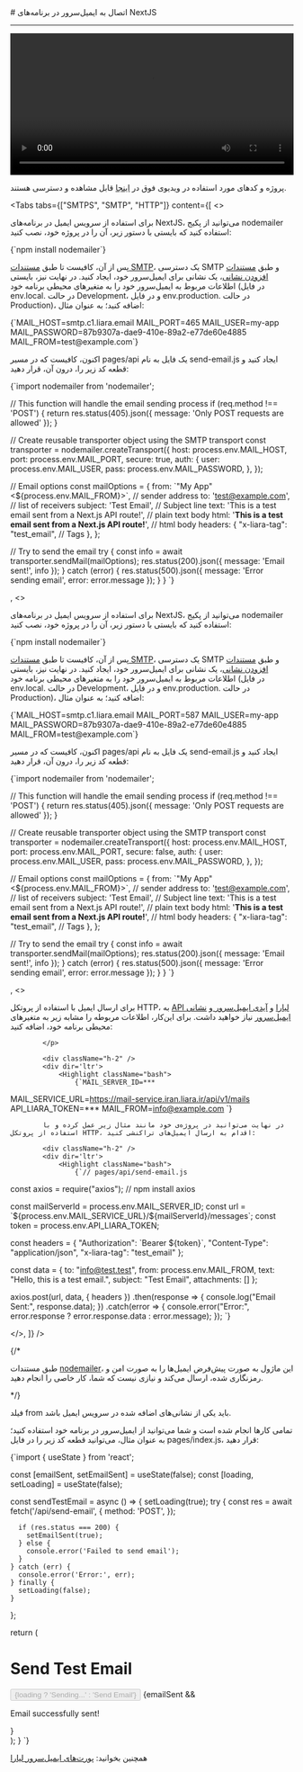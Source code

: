 

<Layout>
<Head>
<title>مستندات اتصال به ایمیل سرور در NextJS - لیارا</title>
<meta property="og:title" content="مستندات خدمات رایانش ابری لیارا" />
<meta property="og:description" content="مستندات اتصال به ایمیل سرور در فریم‌ورک NextJS"  />
<meta property="og:image" content="https://files.liara.ir/liara/logos/liara-poster.jpg" />
</Head>
# اتصال به ایمیل‌سرور در برنامه‌های NextJS
<hr className="mb-2" />

            
<video
  src="https://files.liara.ir/liara/docs/nextjs-email.mp4"
  controls="controls"
  className="block w-full"
  width="100%"
/>

<div className="h-2" />
<Alert variant="success">
<p>
پروژه و کدهای مورد استفاده در ویدیوی فوق در <a href="https://github.com/liara-cloud/nextjs-getting-started/tree/sendEmail" className="text-[#2196f3] ">اینجا</a> قابل مشاهده و دسترسی هستند.
</p>
</Alert>

<Tabs 
  tabs={["SMTPS", "SMTP", "HTTP"]} 
    content={[
      <>

برای استفاده از سرویس ایمیل در برنامه‌های NextJS، می‌توانید از 
پکیج nodemailer استفاده کنید که بایستی با دستور زیر، آن را در پروژه خود، نصب کنید:

<div className="h-2" />
<div dir='ltr'>
    <Highlight className="bash">
        {`npm install nodemailer`}
    </Highlight>
</div>
<div className="h-2" />

پس از آن، کافیست تا طبق <a href="/email-server/how-tos/add-smtp-user" className="text-[#2196f3] ">مستندات SMTP</a>، یک دسترسی SMTP و طبق <a href="/email-server/how-tos/add-account" className="text-[#2196f3] ">مستندات افزودن نشانی</a>، یک نشانی برای ایمیل‌سرور خود، ایجاد کنید.
در نهایت نیز، بایستی 
اطلاعات مربوط به ایمیل‌سرور خود را 
به متغیرهای محیطی برنامه خود (در فایل <Important>env.local.</Important> در حالت Development، و در فایل <Important>env.production.</Important> در حالت Production)، اضافه کنید؛ به عنوان مثال:

<div className="h-2" />
<div dir='ltr'>
    <Highlight className="bash">
        {`MAIL_HOST=smtp.c1.liara.email
MAIL_PORT=465
MAIL_USER=my-app
MAIL_PASSWORD=87b9307a-dae9-410e-89a2-e77de60e4885
MAIL_FROM=test@example.com`}
    </Highlight>
</div>
<div className="h-2" />

اکنون، کافیست که در مسیر 
<Important>pages/api</Important> یک فایل به نام <Important>send-email.js</Important> ایجاد کنید و قطعه کد زیر را، درون آن، قرار دهید:

<div className="h-2" />
<div dir='ltr'>
    <Highlight className="bash">
        {`import nodemailer from 'nodemailer';

// This function will handle the email sending process
  if (req.method !== 'POST') {
    return res.status(405).json({ message: 'Only POST requests are allowed' });
  }

  // Create reusable transporter object using the SMTP transport
  const transporter = nodemailer.createTransport({
    host: process.env.MAIL_HOST,
    port: process.env.MAIL_PORT,
    secure: true, 
    auth: {
      user: process.env.MAIL_USER,
      pass: process.env.MAIL_PASSWORD,
    },
  });

  // Email options
  const mailOptions = {
    from: \`"My App" <\${process.env.MAIL_FROM}>\`, // sender address
    to: 'test@example.com', // list of receivers
    subject: 'Test Email', // Subject line
    text: 'This is a test email sent from a Next.js API route!', // plain text body
    html: '<b>This is a test email sent from a Next.js API route!</b>', // html body
    headers: {
        "x-liara-tag": "test_email", // Tags 
      },
  };

  // Try to send the email
  try {
    const info = await transporter.sendMail(mailOptions);
    res.status(200).json({ message: 'Email sent!', info });
  } catch (error) {
    res.status(500).json({ message: 'Error sending email', error: error.message });
  }
}
`}
    </Highlight>
</div>
<div className="h-2" />
      </>,
      <>

برای استفاده از سرویس ایمیل در برنامه‌های NextJS، می‌توانید از 
پکیج nodemailer استفاده کنید که بایستی با دستور زیر، آن را در پروژه خود، نصب کنید:

<div className="h-2" />
<div dir='ltr'>
    <Highlight className="bash">
        {`npm install nodemailer`}
    </Highlight>
</div>
<div className="h-2" />

پس از آن، کافیست تا طبق <a href="/email-server/how-tos/add-smtp-user" className="text-[#2196f3] ">مستندات SMTP</a>، یک دسترسی SMTP و طبق <a href="/email-server/how-tos/add-account" className="text-[#2196f3] ">مستندات افزودن نشانی</a>، یک نشانی برای ایمیل‌سرور خود، ایجاد کنید.
در نهایت نیز، بایستی 
اطلاعات مربوط به ایمیل‌سرور خود را 
به متغیرهای محیطی برنامه خود (در فایل <Important>env.local.</Important> در حالت Development، و در فایل <Important>env.production.</Important> در حالت Production)، اضافه کنید؛ به عنوان مثال:

<div className="h-2" />
<div dir='ltr'>
    <Highlight className="bash">
        {`MAIL_HOST=smtp.c1.liara.email
MAIL_PORT=587
MAIL_USER=my-app
MAIL_PASSWORD=87b9307a-dae9-410e-89a2-e77de60e4885
MAIL_FROM=test@example.com`}
    </Highlight>
</div>
<div className="h-2" />

اکنون، کافیست که در مسیر 
<Important>pages/api</Important> یک فایل به نام <Important>send-email.js</Important> ایجاد کنید و قطعه کد زیر را، درون آن، قرار دهید:

<div className="h-2" />
<div dir='ltr'>
    <Highlight className="bash">
        {`import nodemailer from 'nodemailer';

// This function will handle the email sending process
  if (req.method !== 'POST') {
    return res.status(405).json({ message: 'Only POST requests are allowed' });
  }

  // Create reusable transporter object using the SMTP transport
  const transporter = nodemailer.createTransport({
    host: process.env.MAIL_HOST,
    port: process.env.MAIL_PORT,
    secure: false, 
    auth: {
      user: process.env.MAIL_USER,
      pass: process.env.MAIL_PASSWORD,
    },
  });

  // Email options
  const mailOptions = {
    from: \`"My App" <\${process.env.MAIL_FROM}>\`, // sender address
    to: 'test@example.com', // list of receivers
    subject: 'Test Email', // Subject line
    text: 'This is a test email sent from a Next.js API route!', // plain text body
    html: '<b>This is a test email sent from a Next.js API route!</b>', // html body
    headers: {
        "x-liara-tag": "test_email", // Tags 
      },
  };

  // Try to send the email
  try {
    const info = await transporter.sendMail(mailOptions);
    res.status(200).json({ message: 'Email sent!', info });
  } catch (error) {
    res.status(500).json({ message: 'Error sending email', error: error.message });
  }
}
`}
    </Highlight>
</div>
<div className="h-2" />
      </>,
      <>
            <p>
            برای ارسال ایمیل با استفاده از پروتکل HTTP، به <a href="/references/api/about/" className="text-[#2196f3]">API لیارا</a> و <a href="/email-server/details/mail-id" className="text-[#2196f3]">آیدی ایمیل‌سرور </a>  
            و <a href="/email-server/how-tos/add-account" className="text-[#2196f3] ">نشانی ایمیل‌سرور</a> نیاز خواهید داشت. 
            برای این‌کار، اطلاعات مربوطه را مشابه زیر به متغیرهای محیطی برنامه خود، اضافه کنید: 

            </p>
            
            <div className="h-2" />
            <div dir='ltr'>
                <Highlight className="bash">
                    {`MAIL_SERVER_ID=***
MAIL_SERVICE_URL=https://mail-service.iran.liara.ir/api/v1/mails
API_LIARA_TOKEN=***
MAIL_FROM=info@example.com
`}
                </Highlight>
            </div>
            <div className="h-2" />

            در نهایت می‌توانید در پروژه‌ی خود مانند مثال زیر عمل کرده و با استفاده از پروتکل HTTP، اقدام به ارسال ایمیل‌های تراکنشی کنید:

            <div className="h-2" />
            <div dir='ltr'>
                <Highlight className="bash">
                    {`// pages/api/send-email.js
const axios = require("axios"); // npm install axios

const mailServerId = process.env.MAIL_SERVER_ID;
const url = \`\${process.env.MAIL_SERVICE_URL}/\${mailServerId}/messages\`;
const token = process.env.API_LIARA_TOKEN;

const headers = {
  "Authorization": \`Bearer \${token}\`,
  "Content-Type": "application/json",
  "x-liara-tag": "test_email" 
};

const data = {
  to: "info@test.test",
  from: process.env.MAIL_FROM,
  text: "Hello, this is a test email.",
  subject: "Test Email",
  attachments: []
};

axios.post(url, data, { headers })
  .then(response => {
    console.log("Email Sent:", response.data);
  })
  .catch(error => {
    console.error("Error:", error.response ? error.response.data : error.message);
  });
`}
                </Highlight>
            </div>
            <div className="h-2" />
        </>,
  ]}
/>

{/* <Alert variant='info'>
<p>
طبق مستندات <a href="https://nodemailer.com/smtp/" className="text-[#2196f3]">nodemailer</a>، این ماژول به صورت پیش‌فرض ایمیل‌ها را به صورت امن و رمزنگاری شده، ارسال می‌کند و نیازی نیست که شما، کار خاصی را انجام دهید.
</p>
</Alert> */}
<Alert variant='info'>
<p>
فیلد <Important>from</Important> باید یکی از نشانی‌های اضافه شده در سرویس ایمیل باشد.
</p>
</Alert>

تمامی کارها انجام شده است و شما می‌توانید از ایمیل‌سرور در برنامه خود استفاده کنید؛ به عنوان مثال، می‌توانید
قطعه کد زیر را در فایل <Important>pages/index.js</Important>، قرار دهید:
<div className="h-2" />
<div dir='ltr'>
    <Highlight className="js">
        {`import { useState } from 'react';

  const [emailSent, setEmailSent] = useState(false);
  const [loading, setLoading] = useState(false);

  const sendTestEmail = async () => {
    setLoading(true);
    try {
      const res = await fetch('/api/send-email', {
        method: 'POST',
      });

      if (res.status === 200) {
        setEmailSent(true);
      } else {
        console.error('Failed to send email');
      }
    } catch (err) {
      console.error('Error:', err);
    } finally {
      setLoading(false);
    }
  };

  return (
    <div>
      <h1>Send Test Email</h1>
      <button onClick={sendTestEmail} disabled={loading}>
        {loading ? 'Sending...' : 'Send Email'}
      </button>
      {emailSent && <p>Email successfully sent!</p>}
    </div>
  );
}
`}
    </Highlight>
</div>
<div className="h-2" />

<Alert variant="success">
<p>
همچنین بخوانید: <a href="/email-server/details/ports/" className="text-[#2196f3]">پورت‌های ایمیل‌سرور لیارا</a>
</p>
</Alert>

</Layout>